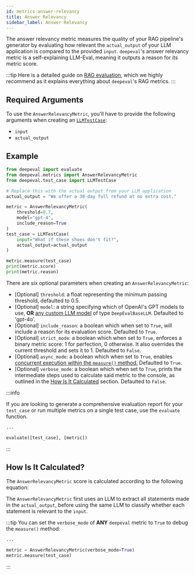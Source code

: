 ```yaml
---
id: metrics-answer-relevancy
title: Answer Relevancy
sidebar_label: Answer Relevancy
---
```



The answer relevancy metric measures the quality of your RAG pipeline's generator by evaluating how relevant the `actual_output` of your LLM application is compared to the provided `input`. `deepeval`'s answer relevancy metric is a self-explaining LLM-Eval, meaning it outputs a reason for its metric score.

:::tip
Here is a detailed guide on [RAG evaluation](/guides/guides-rag-evaluation), which we highly recommend as it explains everything about `deepeval`'s RAG metrics.
:::

## Required Arguments

To use the `AnswerRelevancyMetric`, you'll have to provide the following arguments when creating an [`LLMTestCase`](/docs/evaluation-test-cases#llm-test-case):

- `input`
- `actual_output`

## Example

```python
from deepeval import evaluate
from deepeval.metrics import AnswerRelevancyMetric
from deepeval.test_case import LLMTestCase

# Replace this with the actual output from your LLM application
actual_output = "We offer a 30-day full refund at no extra cost."

metric = AnswerRelevancyMetric(
    threshold=0.7,
    model="gpt-4",
    include_reason=True
)
test_case = LLMTestCase(
    input="What if these shoes don't fit?",
    actual_output=actual_output
)

metric.measure(test_case)
print(metric.score)
print(metric.reason)
```

There are six optional parameters when creating an `AnswerRelevancyMetric`:

- [Optional] `threshold`: a float representing the minimum passing threshold, defaulted to 0.5.
- [Optional] `model`: a string specifying which of OpenAI's GPT models to use, **OR** [any custom LLM model](/docs/metrics-introduction#using-a-custom-llm) of type `DeepEvalBaseLLM`. Defaulted to 'gpt-4o'.
- [Optional] `include_reason`: a boolean which when set to `True`, will include a reason for its evaluation score. Defaulted to `True`.
- [Optional] `strict_mode`: a boolean which when set to `True`, enforces a binary metric score: 1 for perfection, 0 otherwise. It also overrides the current threshold and sets it to 1. Defaulted to `False`.
- [Optional] `async_mode`: a boolean which when set to `True`, enables [concurrent execution within the `measure()` method.](/docs/metrics-introduction#measuring-a-metric-in-async) Defaulted to `True`.
- [Optional] `verbose_mode`: a boolean which when set to `True`, prints the intermediate steps used to calculate said metric to the console, as outlined in the [How Is It Calculated](#how-is-it-calculated) section. Defaulted to `False`.

:::info

If you are looking to generate a comprehensive evaluation report for your `test_case` or run multiple metrics on a single test case, use the `evaluate` function.

```python
...

evaluate([test_case], [metric])
```

:::

## How Is It Calculated?

The `AnswerRelevancyMetric` score is calculated according to the following equation:

<Equation formula="\text{Answer Relevancy} = \frac{\text{Number of Relevant Statements}}{\text{Total Number of Statements}}" />

The `AnswerRelevancyMetric` first uses an LLM to extract all statements made in the `actual_output`, before using the same LLM to classify whether each statement is relevant to the `input`.

:::tip
You can set the `verbose_mode` of **ANY** `deepeval` metric to `True` to debug the `measure()` method:

```python
...

metric = AnswerRelevancyMetric(verbose_mode=True)
metric.measure(test_case)
```

:::
